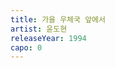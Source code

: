 ```yaml
---
title: 가을 우체국 앞에서
artist: 윤도현
releaseYear: 1994
capo: 0
---
```


<ScoreWrapper>
  <ScorePhrase
    phrase={{
      lyrics: '가-을 우체국 앞에서 그-대를 기다리다',
      chordList: [
        { name: 'G', position: 0 },
        { name: 'D', position: 2 },
        { name: 'Em', position: 5 },
        { name: 'Bm', position: 10 },
        { name: 'C', position: 12 },
        { name: 'G', position: 15 },
        { name: 'Am', position: 18 },
        { name: 'D', position: 20 },
      ],
    }}
  />
  <ScorePhrase
    phrase={{
      lyrics: '노오-란 은행잎들이 바-람에 날려가고',
      chordList: [
        { name: 'G', position: 0 },
        { name: 'D', position: 3 },
        { name: 'Em', position: 5 },
        { name: 'Bm', position: 9 },
        { name: 'C', position: 11 },
        { name: 'G', position: 14 },
        { name: 'Am', position: 17 },
        { name: 'D', position: 19 },
      ],
    }}
  />
  <ScorePhrase
    phrase={{
      lyrics: '지나-는 사람들 같이 - 저 멀리 가는걸 보네',
      chordList: [
        { name: 'G', position: 0 },
        { name: 'D', position: 3 },
        { name: 'Em', position: 5 },
        { name: 'Bm', position: 10 },
        { name: 'C', position: 13 },
        { name: 'G', position: 16 },
        { name: 'Am', position: 19 },
        { name: 'D', position: 24 },
      ],
    }}
  />
  <ScorePhrase
    phrase={{
      lyrics: '세-상-에 아름다운 것들이 얼마나 오래 남을까',
      chordList: [
        { name: 'G', position: 0 },
        { name: 'D', position: 4 },
        { name: 'Em', position: 8 },
        { name: 'Bm', position: 12 },
        { name: 'C', position: 15 },
        { name: 'G', position: 17 },
        { name: 'Am', position: 21 },
        { name: 'D', position: 24 },
      ],
    }}
  />
  <ScorePhrase
    phrase={{
      lyrics: '한-여-름 소나기 쏟아져도  굳세게 버틴 꽃들과',
      chordList: [
        { name: 'G', position: 0 },
        { name: 'D', position: 4 },
        { name: 'Em', position: 8 },
        { name: 'Bm', position: 12 },
        { name: 'C', position: 15 },
        { name: 'G', position: 18 },
        { name: 'Am', position: 23 },
        { name: 'D', position: 25 },
      ],
    }}
  />
  <ScorePhrase
    phrase={{
      lyrics: '지난 겨울 눈보라에도  우뚝 서있는 나무들 같이',
      chordList: [
        { name: 'G', position: 0 },
        { name: 'D', position: 3 },
        { name: 'Em', position: 6 },
        { name: 'Bm', position: 10 },
        { name: 'C', position: 12 },
        { name: 'G', position: 16 },
        { name: 'Am', position: 19 },
        { name: 'D', position: 24 },
      ],
    }}
  />
  <ScorePhrase
    phrase={{
      lyrics: '하늘 아래 모든 것이  저 홀로 설 수 있을까',
      chordList: [
        { name: 'G', position: 0 },
        { name: 'D', position: 3 },
        { name: 'Em', position: 6 },
        { name: 'Bm', position: 10 },
        { name: 'C', position: 12 },
        { name: 'G', position: 16 },
        { name: 'Am', position: 22 },
        { name: 'D', position: 24 },
      ],
    }}
  />
  <ScorePhrase
    phrase={{
      lyrics: '가-을 우체국 앞에서 그-대를 기다리다',
      chordList: [
        { name: 'G', position: 0 },
        { name: 'D', position: 2 },
        { name: 'Em', position: 5 },
        { name: 'Bm', position: 10 },
        { name: 'C', position: 12 },
        { name: 'G', position: 15 },
        { name: 'Am', position: 18 },
        { name: 'D', position: 20 },
      ],
    }}
  />
  <ScorePhrase
    phrase={{
      lyrics: '우연-한 생각에 빠져 날 저물도록 몰랐네',
      chordList: [
        { name: 'G', position: 0 },
        { name: 'D', position: 3 },
        { name: 'Em', position: 5 },
        { name: 'Bm', position: 9 },
        { name: 'C', position: 11 },
        { name: 'G', position: 15 },
        { name: 'Am', position: 19 },
        { name: 'D', position: 21 },
      ],
    }}
  />
</ScoreWrapper>

